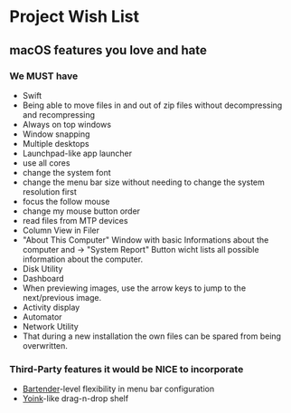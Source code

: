 # Project Wish List

## macOS features you love and hate

### We MUST have

 - Swift
 - Being able to move files in and out of zip files without decompressing and recompressing
 - Always on top windows
 - Window snapping
 - Multiple desktops
 - Launchpad-like app launcher
 - use all cores
 - change the system font
 - change the menu bar size without needing to change the system resolution first
 - focus the follow mouse
 - change my mouse button order
 - read files from MTP devices
 - Column View in Filer
 - "About This Computer" Window with basic Informations about the computer and -&gt; "System Report" Button wicht lists all possible information about the computer.  
 - Disk Utility
 - Dashboard
 - When previewing images, use the arrow keys to jump to the next/previous image.
 - Activity display
 - Automator
 - Network Utility
 - That during a new installation the own files can be spared from being overwritten.

### Third-Party features it would be NICE to incorporate

 - [Bartender](https://www.macbartender.com/)-level flexibility in menu bar configuration
 - [Yoink](https://www.yoink.app)-like drag-n-drop shelf
